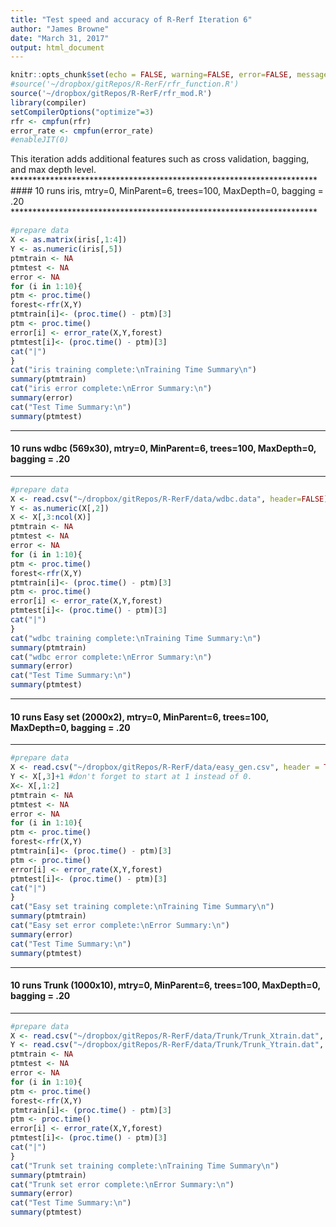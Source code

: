 ```yaml
---
title: "Test speed and accuracy of R-Rerf Iteration 6"
author: "James Browne"
date: "March 31, 2017"
output: html_document
---
```


```r
knitr::opts_chunk$set(echo = FALSE, warning=FALSE, error=FALSE, message=FALSE, cache = FALSE)
#source('~/dropbox/gitRepos/R-RerF/rfr_function.R')
source('~/dropbox/gitRepos/R-RerF/rfr_mod.R')
library(compiler)
setCompilerOptions("optimize"=3)
rfr <- cmpfun(rfr)
error_rate <- cmpfun(error_rate)
#enableJIT(0)
```
This iteration adds additional features such as cross validation, bagging, and max depth level.
**********************************************************************
#### 10 runs iris, mtry=0, MinParent=6, trees=100, MaxDepth=0, bagging = .20
**********************************************************************
```r
#prepare data
X <- as.matrix(iris[,1:4])
Y <- as.numeric(iris[,5])
ptmtrain <- NA
ptmtest <- NA
error <- NA
for (i in 1:10){
ptm <- proc.time()
forest<-rfr(X,Y) 
ptmtrain[i]<- (proc.time() - ptm)[3]
ptm <- proc.time()
error[i] <- error_rate(X,Y,forest)
ptmtest[i]<- (proc.time() - ptm)[3]
cat("|")
}
cat("iris training complete:\nTraining Time Summary\n")
summary(ptmtrain)
cat("iris error complete:\nError Summary:\n")
summary(error)
cat("Test Time Summary:\n")
summary(ptmtest)
```

**********************************************************************
#### 10 runs wdbc (569x30), mtry=0, MinParent=6, trees=100, MaxDepth=0, bagging = .20
**********************************************************************
```r
#prepare data
X <- read.csv("~/dropbox/gitRepos/R-RerF/data/wdbc.data", header=FALSE)
Y <- as.numeric(X[,2])
X <- X[,3:ncol(X)]
ptmtrain <- NA
ptmtest <- NA
error <- NA
for (i in 1:10){
ptm <- proc.time()
forest<-rfr(X,Y) 
ptmtrain[i]<- (proc.time() - ptm)[3]
ptm <- proc.time()
error[i] <- error_rate(X,Y,forest)
ptmtest[i]<- (proc.time() - ptm)[3]
cat("|")
}
cat("wdbc training complete:\nTraining Time Summary:\n")
summary(ptmtrain)
cat("wdbc error complete:\nError Summary:\n")
summary(error)
cat("Test Time Summary:\n")
summary(ptmtest)
```

**********************************************************************
#### 10 runs Easy set (2000x2), mtry=0, MinParent=6, trees=100, MaxDepth=0, bagging = .20
**********************************************************************
```r
#prepare data
X <- read.csv("~/dropbox/gitRepos/R-RerF/data/easy_gen.csv", header = TRUE)
Y <- X[,3]+1 #don't forget to start at 1 instead of 0.
X<- X[,1:2]
ptmtrain <- NA
ptmtest <- NA
error <- NA
for (i in 1:10){
ptm <- proc.time()
forest<-rfr(X,Y) 
ptmtrain[i]<- (proc.time() - ptm)[3]
ptm <- proc.time()
error[i] <- error_rate(X,Y,forest)
ptmtest[i]<- (proc.time() - ptm)[3]
cat("|")
}
cat("Easy set training complete:\nTraining Time Summary\n")
summary(ptmtrain)
cat("Easy set error complete:\nError Summary:\n")
summary(error)
cat("Test Time Summary:\n")
summary(ptmtest)
```

**********************************************************************
#### 10 runs Trunk (1000x10), mtry=0, MinParent=6, trees=100, MaxDepth=0, bagging = .20
**********************************************************************
```r
#prepare data
X <- read.csv("~/dropbox/gitRepos/R-RerF/data/Trunk/Trunk_Xtrain.dat", header = FALSE)
Y <- read.csv("~/dropbox/gitRepos/R-RerF/data/Trunk/Trunk_Ytrain.dat", header = FALSE)+1
ptmtrain <- NA
ptmtest <- NA
error <- NA
for (i in 1:10){
ptm <- proc.time()
forest<-rfr(X,Y) 
ptmtrain[i]<- (proc.time() - ptm)[3]
ptm <- proc.time()
error[i] <- error_rate(X,Y,forest)
ptmtest[i]<- (proc.time() - ptm)[3]
cat("|")
}
cat("Trunk set training complete:\nTraining Time Summary\n")
summary(ptmtrain)
cat("Trunk set error complete:\nError Summary:\n")
summary(error)
cat("Test Time Summary:\n")
summary(ptmtest)
```